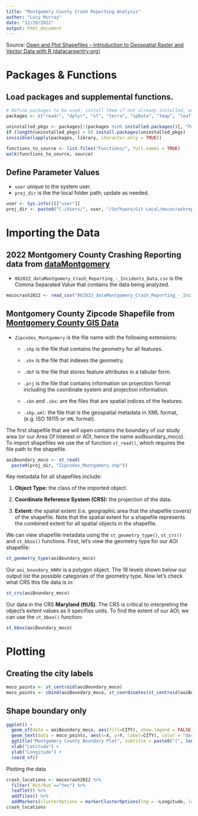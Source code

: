 ```yaml
---
title: "Montgomery County Crash Reporting Analysis"
author: "Lucy Murray"
date: "12/20/2022"
output: html_document
---
```


Source: [Open and Plot Shapefiles -- Introduction to Geospatial Raster and Vector Data with R (datacarpentry.org)](https://datacarpentry.org/r-raster-vector-geospatial/06-vector-open-shapefile-in-r/)

# Packages & Functions

## Load packages and supplemental functions.

```r
# Define packages to be used, install them if not already installed, and open them with library
packages <- c("readr", "dplyr", "sf", "terra", "spData", "tmap", "leaflet", "ggplot2", "purrr", "rgdal")

uninstalled_pkgs <- packages[!(packages %in% installed.packages()[, "Package"])]
if (length(uninstalled_pkgs) > 0) install.packages(uninstalled_pkgs)
invisible(lapply(packages, library, character.only = TRUE))

functions_to_source <- list.files("Functions/", full.names = TRUE)
walk(functions_to_source, source)
```

## Define Parameter Values

-   `user` unique to the system user.
-   `proj_dir` is the the local folder path; update as needed.

```r
user <- Sys.info()[["user"]]
proj_dir <- paste0("C:/Users/", user, "/Software/Git Local/mococrashreporting22/")
```

# Importing the Data

## 2022 Montgomery County Crashing Reporting data from [dataMontgomery](https://data.montgomerycountymd.gov/)

-   `062022_dataMontgomery_Crash_Reporting_-_Incidents_Data.csv` is the Comma Separated Value that contains the data being analyzed.

```r
mococrash2022 <- read_csv("062022_dataMontgomery_Crash_Reporting_-_Incidents_Data.csv")
```

## Montgomery County Zipcode Shapefile from [Montgomery County GIS Data](https://www.montgomerycountymd.gov/gis/data.html)

-   `Zipcodes_Montgomery` is the file name with the following extensions:
    -   `.shp` is the file that contains the geometry for all features.

    -   `.shx` is the file that indexes the geometry.

    -   `.dbf` is the file that stores feature attributes in a tabular form.

    -   `.prj` is the file that contains information on projection format including the coordinate system and projection information.

    -   `.sbn` and `.sbx`: are the files that are spatial indices of the features.

    -   `.shp.xml`: the file that is the geospatial metadata in XML format, (e.g. ISO 19115 or `XML` format).

The first shapefile that we will open contains the boundary of our study area (or our Area Of Interest or AOI, hence the name aoiBoundary_moco). To import shapefiles we use the sf function `st_read()`, which requires the file path to the shapefile.

```r
aoiBoundary_moco <- st_read(
  paste0(proj_dir, "Zipcodes_Montgomery.shp"))
```

Key metadata for all shapefiles include:

1.  **Object Type:** the class of the imported object.

2.  **Coordinate Reference System (CRS):** the projection of the data.

3.  **Extent:** the spatial extent (i.e. geographic area that the shapefile covers) of the shapefile. Note that the spatial extent for a shapefile represents the combined extent for all spatial objects in the shapefile.

We can view shapefile metadata using the `st_geometry_type()`, `st_crs()` and `st_bbox()` functions. First, let's view the geometry type for our AOI shapefile:

```r
st_geometry_type(aoiBoundary_moco)
```

Our `aoi_boundary_HARV` is a polygon object. The 18 levels shown below our output list the possible categories of the geometry type. Now let's check what CRS this file data is in:

```r
st_crs(aoiBoundary_moco)
```

Our data in the CRS **Maryland (ftUS)**. The CRS is critical to interpreting the object's extent values as it specifies units. To find the extent of our AOI, we can use the `st_bbox()` function:

```r
st_bbox(aoiBoundary_moco)
```

# Plotting

## Creating the city labels

```r
moco_points <- st_centroid(aoiBoundary_moco)
moco_points <- cbind(aoiBoundary_moco, st_coordinates(st_centroid(aoiBoundary_moco$geometry)))
```

## Shape boundary only

```r
ggplot() + 
  geom_sf(data = aoiBoundary_moco, aes(fill=CITY), show.legend = FALSE) + 
  geom_text(data = moco_points, aes(x=X, y=Y, label=CITY), color = "darkblue", fontface = "bold", check_overlap = TRUE) +
  ggtitle("Montgomery County Boundary Plot", subtitle = paste0("(", length(unique(aoiBoundary_moco$CITY)), " Cities)")) + 
  xlab("Latitude") +
  ylab("Longitude") + 
  coord_sf()
```

Plotting the data

```r
crash_locations <- mococrash2022 %>%
  filter(`Hit/Run`=="Yes") %>% 
  leaflet() %>% 
  addTiles() %>% 
  addMarkers(clusterOptions = markerClusterOptions(lng = ~Longitude, lat = ~Latitude, popup = ~`Report Number`, label = ~`Report Number`))
crash_locations
```
